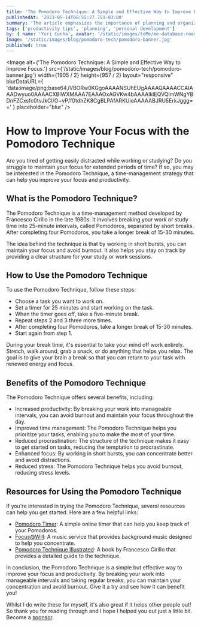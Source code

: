 ```yaml
---
title: 'The Pomodoro Technique: A Simple and Effective Way to Improve Focus.'
publishedAt: '2023-05-14T08:55:27.751-03:00'
summary: 'The article emphasizes the importance of planning and organization to achieve productivity and success in both work and personal life. It also provides references to related resources for further reading.'
tags: ['productivity tips', 'planning', 'personal development']
by: { name: 'Yuri Cunha', avatar: '/static/images/toMe/me-database-room.png' }
image: '/static/images/blog/pomodoro-tech/pomodoro-banner.jpg'
published: true
---
```


<Image
  alt={'The Pomodoro Technique: A Simple and Effective Way to Improve Focus.'}
  src={'/static/images/blog/pomodoro-tech/pomodoro-banner.jpg'}
  width={1905 / 2}
  height={957 / 2}
  layout="responsive"
  blurDataURL={
    'data:image/png;base64,iVBORw0KGgoAAAANSUhEUgAAAAQAAAACCAIAAADwyuo0AAAACXBIWXMAAA7EAAAOxAGVKw4bAAAAIklEQVQImWNgYBDnFZCxsfc0tvJkCI/O+vP/f0tdhZK8CgBLPAfARKUieAAAAABJRU5ErkJggg=='
  }
  placeholder="blur"
/>

# How to Improve Your Focus with the Pomodoro Technique

Are you tired of getting easily distracted while working or studying? Do you struggle to maintain your focus for extended periods of time? If so, you may be interested in the Pomodoro Technique, a time-management strategy that can help you improve your focus and productivity.

## What is the Pomodoro Technique?

The Pomodoro Technique is a time-management method developed by Francesco Cirillo in the late 1980s. It involves breaking your work or study time into 25-minute intervals, called Pomodoros, separated by short breaks. After completing four Pomodoros, you take a longer break of 15-30 minutes.

The idea behind the technique is that by working in short bursts, you can maintain your focus and avoid burnout. It also helps you stay on track by providing a clear structure for your study or work sessions.

## How to Use the Pomodoro Technique

To use the Pomodoro Technique, follow these steps:

- Choose a task you want to work on.
- Set a timer for 25 minutes and start working on the task.
- When the timer goes off, take a five-minute break.
- Repeat steps 2 and 3 three more times.
- After completing four Pomodoros, take a longer break of 15-30 minutes.
- Start again from step 1.

During your break time, it's essential to take your mind off work entirely. Stretch, walk around, grab a snack, or do anything that helps you relax. The goal is to give your brain a break so that you can return to your task with renewed energy and focus.

## Benefits of the Pomodoro Technique

The Pomodoro Technique offers several benefits, including:

- Increased productivity: By breaking your work into manageable intervals, you can avoid burnout and maintain your focus throughout the day.
- Improved time management: The Pomodoro Technique helps you prioritize your tasks, enabling you to make the most of your time.
- Reduced procrastination: The structure of the technique makes it easy to get started on tasks, reducing the temptation to procrastinate.
- Enhanced focus: By working in short bursts, you can concentrate better and avoid distractions.
- Reduced stress: The Pomodoro Technique helps you avoid burnout, reducing stress levels.

## Resources for Using the Pomodoro Technique

If you're interested in trying the Pomodoro Technique, several resources can help you get started. Here are a few helpful links:

- [Pomodoro Timer](https://tomato-timer.com/): A simple online timer that can help you keep track of your Pomodoros.
- [Focus@Will](https://www.focusatwill.com/): A music service that provides background music designed to help you concentrate.
- [Pomodoro Technique Illustrated](https://www.amazon.com/Pomodoro-Technique-Illustrated-Pragmatic-Life/dp/1934356506): A book by Francesco Cirillo that provides a detailed guide to the technique.

In conclusion, the Pomodoro Technique is a simple but effective way to improve your focus and productivity. By breaking your work into manageable intervals and taking regular breaks, you can maintain your concentration and avoid burnout. Give it a try and see how it can benefit you!

<Aside type={'positive'} title={'Thank you very much for reading!'}>
  Whilst I do write these for myself, it's also great if it helps other people
  out! So thank you for reading through and I hope I helped you out just a
  little bit. Become a
  <a href="https://github.com/sponsors/isyuricunha"> sponsor</a>.
</Aside>
